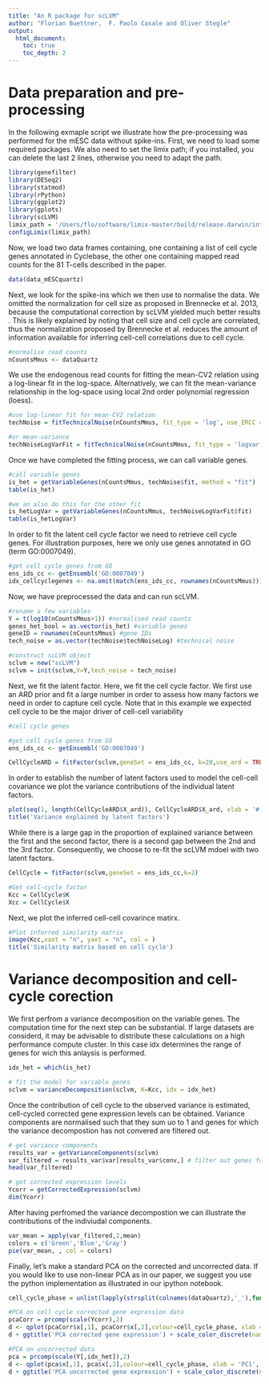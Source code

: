 ```yaml
---
title: "An R package for scLVM"
author: "Florian Buettner,  F. Paolo Casale and Oliver Stegle"
output: 
  html_document:
    toc: true
    toc_depth: 2
---
```


# Data preparation and pre-processing

In the following exmaple script we illustrate how the pre-processing was performed for the mESC data without spike-ins.
First, we need to load some required packages. We also need to set the limix path; if you installed, you can delete the last 2 lines, otherwise you need to adapt the path.

```r
library(genefilter)
library(DESeq2)
library(statmod)
library(rPython)
library(ggplot2)
library(gplots)
library(scLVM)
limix_path = '/Users/flo/software/limix-master/build/release.darwin/interfaces/python'
configLimix(limix_path)
```

Now, we load two data frames containing, one containing a list of cell cycle genes annotated in Cyclebase, the other one containing mapped read counts for the 81 T-cells described in the paper.
```r
data(data_mESCquartz)

```

Next, we look for the spike-ins which we then use to normalise the data. We omitted the normalization for cell size as proposed in Brennecke et al. 2013, because the computational correction by scLVM yielded much better results . This is likely explained by noting that cell size and cell cycle are correlated, thus the normalization proposed by Brennecke et al. reduces the amount of information available for inferring cell-cell correlations due to cell cycle.

```r
#normalise read counts
nCountsMmus <- dataQuartz

```

We use the endogenous read counts for fitting the mean-CV2 relation using a log-linear fit in the log-space. Alternatively, we can fit the mean-variance relationship in the log-space using local 2nd order polynomial regression (loess).


```r
#use log-linear fit for mean-CV2 relation
techNoise = fitTechnicalNoise(nCountsMmus, fit_type = 'log', use_ERCC = FALSE, plot = F) 

#or mean-variance
techNoiseLogVarFit = fitTechnicalNoise(nCountsMmus, fit_type = 'logvar', use_ERCC = FALSE, plot = T,fit_opts = list(span=1.1)) 

```

Once we have completed the fitting process, we can call variable genes.

```r
#call variable genes
is_het = getVariableGenes(nCountsMmus, techNoise$fit, method = "fit")
table(is_het)

#we an also do this for the other fit
is_hetLogVar = getVariableGenes(nCountsMmus, techNoiseLogVarFit$fit)
table(is_hetLogVar)

``` 


In order to fit the latent cell cycle factor we need to retrieve cell cycle genes. For illustration purposes, here we only use genes annotated in GO (term GO:0007049).

```r

#get cell cycle genes from GO 
ens_ids_cc <- getEnsembl('GO:0007049')
idx_cellcyclegenes <- na.omit(match(ens_ids_cc, rownames(nCountsMmus)))
```


Now, we have preprocessed the data and can run scLVM.
```r

#rename a few variables
Y = t(log10(nCountsMmus+1)) #normalised read counts
genes_het_bool = as.vector(is_het) #variable genes
geneID = rownames(nCountsMmus) #gene IDs
tech_noise = as.vector(techNoise$techNoiseLog) #technical noise

#construct scLVM object
sclvm = new("scLVM")
sclvm = init(sclvm,Y=Y,tech_noise = tech_noise)
```

Next, we fit the latent factor. Here, we fit the cell cycle factor. We first use an ARD prior and fit a large number in order to assess how many factors we need in order to capture cell cycle. Note that in this example we expected cell cycle to be the major driver of cell-cell variability

```r
#cell cycle genes

#get cell cycle genes from GO 
ens_ids_cc <- getEnsembl('GO:0007049')

CellCycleARD = fitFactor(sclvm,geneSet = ens_ids_cc, k=20,use_ard = TRUE)
```


In order to establish the number of latent factors used to model the cell-cell covariance we plot the variance contributions of the individual latent factors.

```r
plot(seq(1, length(CellCycleARD$X_ard)), CellCycleARD$X_ard, xlab = '# Factor', ylab = 'Variance explained')
title('Variance explained by latent factors')
```

While there is a large gap in the proportion of explained variance between the first and the second factor, there is a second gap between the 2nd and the 3rd factor. Consequently, we choose to re-fit the scLVM mdoel with two latent factors.

```r
CellCycle = fitFactor(sclvm,geneSet = ens_ids_cc,k=2)

#Get cell-cycle factor
Kcc = CellCycle$K
Xcc = CellCycle$X
```

Next, we plot the inferred cell-cell covarince matirx.

```r
#Plot inferred similarity matrix
image(Kcc,xaxt = "n", yaxt = "n", col = )
title('Similarity matrix based on cell cycle')
```


# Variance decomposition and cell-cycle corection

We first perfrom a variance decomposition on the variable genes. The computation time for the next step can be substantial. If large datasets are considerd, it may be advisable to distribute these calculations on a high performance compute cluster. In this case idx determines the range of genes for wich this anlaysis is performed. 

```r
idx_het = which(is_het)

# fit the model for variable genes
sclvm = varianceDecomposition(sclvm, K=Kcc, idx = idx_het)
``` 

Once the contribution of cell cycle to the observed variance is estimated, cell-cycled corrected gene expression levels can be obtained. Variance components are normalised such that they sum uo to 1 and genes for which the variance decompostion has not convered are filtered out.

```r

# get variance components
results_var = getVarianceComponents(sclvm)
var_filtered = results_var$var[results_var$conv,] # filter out genes for which vd has not converged
head(var_filtered)

# get corrected expression levels
Ycorr = getCorrectedExpression(sclvm)
dim(Ycorr)

```

After having perfromed the variance decompostion we can illustrate the contributions of the indiviudal components.

```r
var_mean = apply(var_filtered,2,mean)
colors = c('Green','Blue','Gray')
pie(var_mean, , col = colors)
```


Finally, let's make a standard PCA on the corrected and uncorrected data. If you would like to use non-linear PCA as in our paper, we suggest you use the python implementation as illustrated in our ipython notebook.

```r
cell_cycle_phase = unlist(lapply(strsplit(colnames(dataQuartz),'_'),function(x)x[[2]]))

#PCA on cell cycle corrected gene expression data
pcaCorr = prcomp(scale(Ycorr),2)
d <- qplot(pcaCorr$x[,1], pcaCorr$x[,2],colour=cell_cycle_phase, xlab = 'PC1', ylab = 'PC2')
d + ggtitle('PCA corrected gene expression') + scale_color_discrete(name = "")

#PCA on uncorrected data
pca = prcomp(scale(Y[,idx_het]),2)
d <- qplot(pca$x[,1], pca$x[,2],colour=cell_cycle_phase, xlab = 'PC1', ylab = 'PC2')
d + ggtitle('PCA uncorrected gene expression') + scale_color_discrete(name = "")



```
